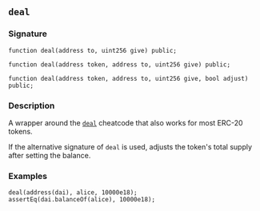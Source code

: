 ## `deal`

### Signature

```solidity
function deal(address to, uint256 give) public;
```

```solidity
function deal(address token, address to, uint256 give) public;
```

```solidity
function deal(address token, address to, uint256 give, bool adjust) public;
```

### Description

A wrapper around the [`deal`](/reference/cheatcodes/deal.mdx) cheatcode that also works for most ERC-20 tokens.

If the alternative signature of `deal` is used, adjusts the token's total supply after setting the balance.

### Examples

```solidity
deal(address(dai), alice, 10000e18);
assertEq(dai.balanceOf(alice), 10000e18);
```
